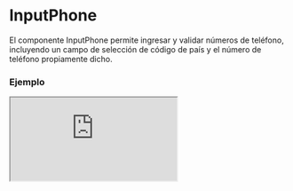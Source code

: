 
# InputPhone

El componente InputPhone permite ingresar y validar números de teléfono, incluyendo un campo de selección de código de país y el número de teléfono propiamente dicho.

### Ejemplo

<Iframe src="https://fenextjs-component-storybook.vercel.app/iframe.html?args=&id=form-input-phone--index&viewMode=story" />

### Importacion

Para importar el componente InputPhone, se puede hacer desde fenextjs

```tsx copy
import { InputPhone } from "fenextjs";
```

### Parametros

| Parametro | Tipo | Requerido | Default | Descripcion |
| --------- | ---- | --------- | ------- | ----------- |
| classNameSelectCode | InputSelectClassProps | no | undefined | Clase CSS para personalizar el contenedor del campo de selección del código de país. |
| classNameInputNumber | InputTextClassProps | no | undefined | Clase CSS para personalizar el contenedor del campo de número de teléfono. |
| classNamePhone | string | no | '' | Clase CSS para personalizar el contenedor principal del componente InputPhone. |
| classNamePhoneCode | string | no | '' | Clase CSS para personalizar el contenedor del código de país. |
| classNamePhoneLabel | string | no | '' | Clase CSS para personalizar el label del componente InputPhone. |
| classNamePhoneNumber | string | no | '' | Clase CSS para personalizar el contenedor del número de teléfono. |
| classNameError | string | no | '' | Clase CSS para personalizar el contenedor del mensaje de error. |
| disabledSelectCode | boolean | no | false | Deshabilita la selección del código de país. |
| placeholderCode | string | no | '+57' | Placeholder para el campo del código de país. |
| placeholder | string | no | 'xxx-xx-xx-xxxx' | Placeholder para el campo del número de teléfono. |
| defaultCode | string | no | '+57' | Código de país por defecto. |
| defaultValue | Partial\<PhoneProps\> | no | undefined | Valor por defecto para el número de teléfono. |
| value | Partial\<PhoneProps\> | no | undefined | Valor controlado del número de teléfono. |
| onChange | function | no | undefined | Función que se ejecuta al cambiar el valor del número de teléfono. |
| validator | FenextjsValidatorClass\<PhoneProps\> | no | undefined | Validador personalizado para el número de teléfono. |

### Storybook

Para ver el storybook del componente lo puede hacer con este [link](https://fenextjs-component-storybook.vercel.app/?path=/story/form-input-phone--index)

### Usos

- Básico

```tsx copy
<InputPhone />
```

- Con valor por defecto

```tsx copy
<InputPhone defaultValue={{ code: '+57', number: '1234567890' }} />
```

- Con validación personalizada

```tsx copy
<InputPhone validator={myPhoneValidator} />
```

